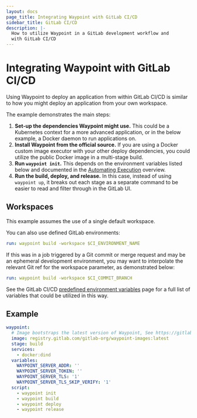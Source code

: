 ```yaml
---
layout: docs
page_title: Integrating Waypoint with GitLab CI/CD
sidebar_title: GitLab CI/CD
description: |-
  How to utilize Waypoint in a GitLab development workflow and
  with GitLab CI/CD
---
```


# Integrating Waypoint with GitLab CI/CD

Using Waypoint to deploy an application from within GitLab CI/CD is similar to how you might deploy an application from your own workspace.

The example demonstrates the main steps:

1. **Set-up the dependencies Waypoint might use.** This could be
   a Kubernetes context for a more advanced application, or in the
   below example, a Docker daemon to run applications on.
2. **Install Waypoint from the official source.** If you are
   using a Docker custom image executor with your other deploy
   dependencies, you could utilize the public Docker image in a multi-stage build.
3. **Run `waypoint init`.** This depends on the environment variables listed
   below and documented in the [Automating Execution](/docs/automating-execution#init)
   overview.
4. **Run the build, deploy, and release.** In this case, instead of using `waypoint up`,
   it breaks out each stage as a separate command to be easier to read and
   filter through in the GitLab UI.

## Workspaces

This example assumes the use of a single default workspace.

You can also use defined GitLab environments:

```yaml
run: waypoint build -workspace $CI_ENVIRONMENT_NAME
```

If this was in a job triggered by a Git commit or merge request and may be an ephemeral development environment, you may want to interpolate the relevant Git ref for the workspace parameter, as demonstrated below:

```yaml
run: waypoint build -workspace $CI_COMMIT_BRANCH
```

See the GitLab CI/CD [predefined environment variables](https://docs.gitlab.com/ee/ci/variables/predefined_variables.html) page for a full list of variables that could be utilized in this way.

## Example

```yaml
waypoint:
  # Image bootstraps the latest version of Waypoint, See https://gitlab.com/gitlab-org/waypoint-images/container_registry for more details.
  image: registry.gitlab.com/gitlab-org/waypoint-images:latest
  stage: build
  services:
    - docker:dind
  variables:
    WAYPOINT_SERVER_ADDR: ''
    WAYPOINT_SERVER_TOKEN: ''
    WAYPOINT_SERVER_TLS: '1'
    WAYPOINT_SERVER_TLS_SKIP_VERIFY: '1'
  script:
    - waypoint init
    - waypoint build
    - waypoint deploy
    - waypoint release
```
